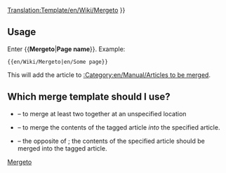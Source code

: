 <noinclude>[[Translation:Template/en/Wiki/Mergeto]]</noinclude><noinclude></noinclude>
{{en/Ambox| type  = move
| image = mergeto.png
| text  =  {{#IF: {{{1|}}} |It has been suggested that this article or section be <span class="plainlinks">[http://en.wikipedia.org/wiki/Wikipedia:Merging merged]</span> into<!--
                            --> ''[[:{{NAMESPACE}}:{{{1}}}|{{{1}}}]]''. ([[:{{NAMESPACE}} talk:{{{1}}}|Discuss]]) | No page name was supplied, fix this or remove the template
}} }}<includeonly>{{{2|[[Category:en/Manual/Articles to be merged|{{PAGENAME}}]]}}}</includeonly><noinclude>

==Usage==
Enter <nowiki>{{</nowiki>'''Mergeto'''|'''Page name'''<nowiki>}}</nowiki>. Example:
<pre>{{en/Wiki/Mergeto|en/Some page}}</pre>
This will add the article to [[:Category:en/Manual/Articles to be merged]].

== Which merge template should I use? ==
* {{en/S|Merge}} &ndash; to merge at least two together at an unspecified location
* {{en/S|Mergeto}} &ndash; to merge the contents of the tagged article ''into'' the specified article.
* {{en/S|Mergefrom}} &ndash; the opposite of {{en/S|Mergeto}}; the contents of the specified article should be merged into the tagged article.

[[Category:en/Manual/Base Set/Message boxes|Mergeto]]</noinclude>